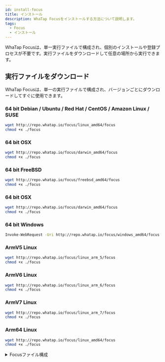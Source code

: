 ```yaml
---
id: install-focus
title: インストール
description: WhaTap Focusをインストールする方法について説明します。
tags:
  - Focus
  - インストール
---
```


WhaTap Focusは、単一実行ファイルで構成され、個別のインストールや登録プロセスが不要です。実行ファイルをダウンロードして任意の場所から実行できます。

<!-- 구성 수정 필요 -->

## 実行ファイルをダウンロード

WhaTap Focusは、単一の実行ファイルで構成され、バージョンごとにダウンロードしてすぐに使用できます。

### 64 bit Debian / Ubuntu / Red Hat / CentOS / Amazon Linux / SUSE

```bash title=SH
wget http://repo.whatap.io/focus/linux_amd64/focus
chmod +x ./focus
```

### 64 bit OSX

```bash title=SH
wget http://repo.whatap.io/focus/darwin_amd64/focus
chmod +x ./focus
```

### 64 bit FreeBSD

```bash title=SH
wget http://repo.whatap.io/focus/freebsd_amd64/focus
chmod +x ./focus
```

### 64 bit OSX

```bash title=SH
wget http://repo.whatap.io/focus/darwin_amd64/focus
chmod +x ./focus
```

### 64 bit Windows

```bash title=SH
Invoke-WebRequest -Uri http://repo.whatap.io/focus/windows_amd64/focus.exe -OutFile focus.exe
```

### ArmV5 Linux

```bash title=SH
wget http://repo.whatap.io/focus/linux_arm_5/focus
chmod +x ./focus
```

### ArmV6 Linux

```bash title=SH
wget http://repo.whatap.io/focus/linux_arm_6/focus
chmod +x ./focus
```

### ArmV7 Linux

```bash title=SH
wget http://repo.whatap.io/focus/linux_arm_7/focus
chmod +x ./focus
```

### Arm64 Linux

```bash title=SH
wget http://repo.whatap.io/focus/linux_amd64/focus
chmod +x ./focus
```

<details>
<summary>Focusファイル構成</summary>

-   **Linux / FreeBSD / OSX / Raspberry Pi OS**
    -   **focus**\
          データ収集および転送プログラムです。
-   **Windows**        
    -   **focus.exe**\
          データ収集および転送プログラムです。             

</details>
